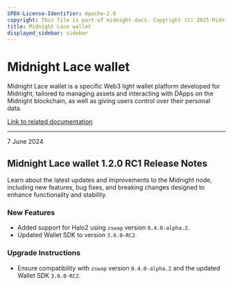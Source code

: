 ```yaml
---
SPDX-License-Identifier: Apache-2.0
copyright: This file is part of midnight-docs. Copyright (C) 2025 Midnight Foundation. Licensed under the Apache License, Version 2.0 (the "License"); You may not use this file except in compliance with the License. You may obtain a copy of the License at http://www.apache.org/licenses/LICENSE-2.0 Unless required by applicable law or agreed to in writing, software distributed under the License is distributed on an "AS IS" BASIS, WITHOUT WARRANTIES OR CONDITIONS OF ANY KIND, either express or implied. See the License for the specific language governing permissions and limitations under the License.
title: Midnight Lace wallet
displayed_sidebar: sidebar
---
```


# Midnight Lace wallet

Midnight Lace wallet is a specific Web3 light wallet platform developed for Midnight, tailored to managing assets and interacting with DApps on the Midnight blockchain, as well as giving users control over their personal data.

[Link to related documentation](https://www.lace.io/)

---

<div 
  style={{
    marginTop: '0',
    fontSize: '1rem',
    fontWeight: 'normal',
    marginBottom: '0.5rem'
  }}
>
  7 June 2024
</div>

## Midnight Lace wallet 1.2.0 RC1 Release Notes

Learn about the latest updates and improvements to the Midnight node, including new features, bug fixes, and breaking changes designed to enhance functionality and stability.

### New Features

- Added support for Halo2 using `zswap` version `0.4.0-alpha.2`.  
- Updated Wallet SDK to version `3.6.0-RC2`.  

### Upgrade Instructions

- Ensure compatibility with `zswap` version `0.4.0-alpha.2` and the updated Wallet SDK `3.6.0-RC2`.  
